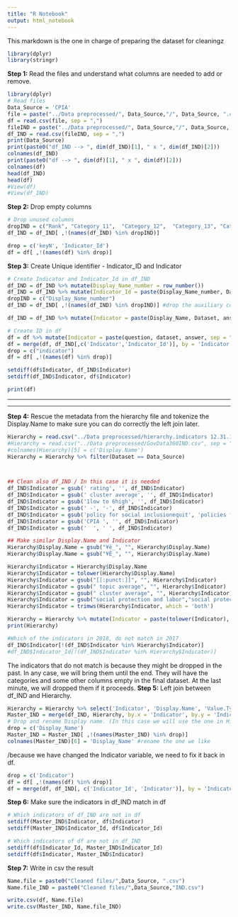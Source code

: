 ```yaml
---
title: "R Notebook"
output: html_notebook
---
```

This markdown is the one in charge of preparing the dataset for cleaningz

```r
library(dplyr)
library(stringr)
```

**Step 1:** Read the files and understand what columns are needed to add or remove.

```r
library(dplyr)
# Read files
Data_Source = 'CPIA'
file = paste("../Data preprocessed/", Data_Source,"/", Data_Source, ".csv", sep = "")
df = read.csv(file, sep = ",")
fileIND = paste("../Data preprocessed/", Data_Source,"/", Data_Source, "IND.csv", sep = "")
df_IND = read.csv(fileIND, sep = ",")
print(Data_Source)
print(paste0("df_IND --> ", dim(df_IND)[1], " x ", dim(df_IND)[2]))
colnames(df_IND)
print(paste0("df --> ", dim(df)[1], " x ", dim(df)[2]))
colnames(df)
head(df_IND)
head(df)
#View(df)
#View(df_IND)
```
**Step 2:** Drop empty columns
```r
# Drop unused columns
dropIND = c("Rank", "Category_11",  "Category_12",  "Category_13", "Category_14", "Category_15",  "Category_21",  "Category_22", "Category_23", "Category_24" ,"Category_25", "Category_31", "Category_32", "Category_33", "Category_34",  "New1", "New2", "New3","New4", "New5", "keyN")
df_IND = df_IND[ ,!(names(df_IND) %in% dropIND)]

drop = c('keyN', 'Indicator_Id')
df = df[ ,!(names(df) %in% drop)]
```

**Step 3:** Create Unique identifier - Indicator_ID and Indicator
```r
# Create Indicator and Indicator_Id in df_IND
df_IND = df_IND %>% mutate(Display_Name_number = row_number())
df_IND = df_IND %>% mutate(Indicator_Id = paste(Display_Name_number, Dataset, answer, sep = "-"))
dropIND = c("Display_Name_number")
df_IND = df_IND[ ,!(names(df_IND) %in% dropIND)] #drop the auxiliary column created

df_IND = df_IND %>% mutate(Indicator = paste(Display_Name, Dataset, answer, sep = "-"))

# Create ID in df
df = df %>% mutate(Indicator = paste(question, dataset, answer, sep = "-"))
df = merge(df, df_IND[,c('Indicator','Indicator_Id')], by = 'Indicator', all = T)
drop = c("indicator")
df = df[ ,!(names(df) %in% drop)]

setdiff(df$Indicator, df_IND$Indicator)
setdiff(df_IND$Indicator, df$Indicator)

print(df)
```

*******************************************************************************************************************

*******************************************************************************************************************

**Step 4:** Rescue the metadata from the hierarchy file and tokenize the Display.Name to make sure you can do correctly the left join later.

```r
Hierarchy = read.csv("../Data preprocessed/hierarchy.indicators 12.31.17.csv")
#Hierarchy = read.csv("../Data preprocessed/GovData360IND.csv", sep = ";")
#colnames(Hierarchy)[5] = c('Display.Name')
Hierarchy = Hierarchy %>% filter(Dataset == Data_Source)



## Clean also df_IND / In this case it is needed
df_IND$Indicator = gsub(' rating', '', df_IND$Indicator)
df_IND$Indicator = gsub(' cluster average', '', df_IND$Indicator)
df_IND$Indicator = gsub('1low to 6high', '', df_IND$Indicator)
df_IND$Indicator = gsub(' -', '-', df_IND$Indicator)
df_IND$Indicator = gsub('policy for social inclusionequit', 'policies for social inclusion/equit', df_IND$Indicator)
df_IND$Indicator = gsub('CPIA ', '', df_IND$Indicator)
df_IND$Indicator = gsub('  ', ' ', df_IND$Indicator)

## Make similar Display.Name and Indicator
Hierarchy$Display.Name = gsub("¥ë_", "", Hierarchy$Display.Name)
Hierarchy$Display.Name = gsub("¥Ë_", "", Hierarchy$Display.Name)

Hierarchy$Indicator = Hierarchy$Display.Name 
Hierarchy$Indicator = tolower(Hierarchy$Display.Name)
Hierarchy$Indicator = gsub("[[:punct:]]", "", Hierarchy$Indicator)
Hierarchy$Indicator = gsub(" topic average", "", Hierarchy$Indicator)  
Hierarchy$Indicator = gsub(" cluster average", "", Hierarchy$Indicator) 
Hierarchy$Indicator = gsub("social protection and labor","social protection", Hierarchy$Indicator) 
Hierarchy$Indicator = trimws(Hierarchy$Indicator, which = 'both')

Hierarchy = Hierarchy %>% mutate(Indicator = paste(tolower(Indicator), Dataset, "Total", sep = "-"))
print(Hierarchy)

#Which of the indicators in 2018, do not match in 2017
df_IND$Indicator[!(df_IND$Indicator %in% Hierarchy$Indicator)]
#df_IND$Indicator_Id[!(df_IND$Indicator %in% Hierarchy$Indicator)]
```
The indicators that do not match is because they might be dropped in the past. In any case, we will bring them until the end. They will have the categories and some other columns empty in the final dataset. At the last minute, we will dropped them if it proceeds.
**Step 5:** Left join between df_IND and Hierarchy.

```r
Hierarchy = Hierarchy %>% select('Indicator', 'Display.Name', 'Value.Type.Slug','Value.Type.Descriptor', 'Units', 'Rank.1', "Category.1.2", "Category.1.3", "Category.1.4", "Category.1.5", "Rank.2", "Category.2.1", "Category.2.2", "Category.2.3", "Category.2.4", "Category.2.5", "Rank.3","Category.3.1", "Category.3.2", "Category.3.3", "Category.3.4")
Master_IND = merge(df_IND, Hierarchy, by.x = 'Indicator', by.y = 'Indicator', all.x = T)
# Drop and rename Display name. (In this case we will use the one in Hierarchy because it is cleaner)
drop = c('Display_Name')
Master_IND = Master_IND[ ,!(names(Master_IND) %in% drop)]
colnames(Master_IND)[6] = 'Display_Name' #rename the one we like
```

/because we have changed the Indicator variable, we need to fix it back in df.
```r
drop = c('Indicator')
df = df[ ,!(names(df) %in% drop)]
df = merge(df, df_IND[, c('Indicator_Id', 'Indicator')], by = 'Indicator_Id', all.x = T)
```

**Step 6:** Make sure the indicators in df_IND match in df

```r
# Which indicators of df_IND are not in df
setdiff(Master_IND$Indicator, df$Indicator)
setdiff(Master_IND$Indicator_Id, df$Indicator_Id)

# Which indicators of df are not in df_IND
setdiff(df$Indicator_Id, Master_IND$Indicator_Id)
setdiff(df$Indicator, Master_IND$Indicator)
```

**Step 7:** Write in csv the result
```r
Name.file = paste0("Cleaned files/",Data_Source, ".csv")
Name.file_IND = paste0("Cleaned files/",Data_Source,"IND.csv")

write.csv(df, Name.file)
write.csv(Master_IND, Name.file_IND)
```






